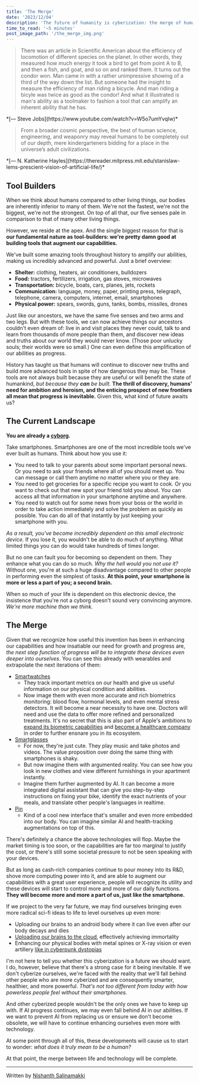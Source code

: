 ```yaml
---
title: 'The Merge'
date: '2023/12/04'
description: 'The future of humanity is cyberization: the merge of human consciousness with computer hardware.'
time_to_read: '~5 minutes'
post_image_path: '/the_merge_img.png'
---
```


> There was an article in Scientific American about the efficiency of locomotion of different species on the planet.
In other words, they measured how much energy it took a bird to get from point A to B, and then a fish, and goat, and so on and ranked them.
It turns out the condor won. Man came in with a rather unimpressive showing of a third of the way down the list.
But someone had the insight to measure the efficiency of man riding a bicycle.
And man riding a bicyle was twice as good as the condor! And what it illustrated is man's ability as a toolmaker to fashion a tool that can amplify an inherent ability that he has.
<div className="text-right font-bold mt-0">
  *[— Steve Jobs](https://www.youtube.com/watch?v=W5o7umYvqlw)*
</div>

> From a broader cosmic perspective, the best of human science, engineering, and weaponry may reveal humans to be completely out of our depth,
mere kindergarteners bidding for a place in the universe’s adult civilizations.
<div className="text-right font-bold mt-0">
  *[— N. Katherine Hayles](https://thereader.mitpress.mit.edu/stanislaw-lems-prescient-vision-of-artificial-life/)*
</div>

## Tool Builders

When we think about humans compared to other living things, our bodies are inherently inferior to many of them.
We're not the fastest, we're not the biggest, we're not the strongest. On top of all that, our five senses pale in comparison to that of many other living things.

However, we reside at the apex. And the single biggest reason for that is **our fundamental nature as tool-builders:
we're pretty damn good at building tools that augment our capabilities.**

We've built some amazing tools throughout history to amplify our abilities, making us incredibly advanced and powerful. Just a brief overview:
  * **Shelter:** clothing, heaters, air conditioners, bulldozers
  * **Food:** tractors, fertilizers, irrigation, gas stoves, microwaves
  * **Transportation:** bicycle, boats, cars, planes, jets, rockets
  * **Communication:** language, money, paper, printing press, telegraph, telephone, camera, computers, internet, email, smartphones
  * **Physical power:** spears, swords, guns, tanks, bombs, missiles, drones

Just like our ancestors, we have the same five senses and two arms and two legs.
But with these tools, we can now achieve things our ancestors couldn't even dream of: live in and visit places they never could,
talk to and learn from thousands of more people than them, and discover new ideas and truths about our world they would never know.
(Those poor unlucky souls; their worlds were so small.)
One can even define this amplification of our abilities as progress.

History has taught us that humans will continue to discover new truths and build more advanced tools in spite of how dangerous they may be.
These tools are not always built because they are useful or will benefit the state of humankind, *but because they **can** be built*.
**The thrill of discovery, humans' need for ambition and heroism, and the enticing prospect of new frontiers all mean that progress is inevitable.**
Given this, what kind of future awaits us?

## The Current Landscape

**You are already a [cyborg](https://en.wikipedia.org/wiki/Cyborg).**

Take smartphones. Smartphones are one of the most incredible tools we've ever built as humans. Think about how you use it:
* You need to talk to your parents about some important personal news. Or you need to ask your friends where all of you should meet up.
You can message or call them anytime no matter where you or they are.
* You need to get groceries for a specific recipe you want to cook. Or you want to check out that new spot your friend told you about.
You can access all that information in your smartphone anytime and anywhere.
* You need to watch out for some news from your boss or the world in order to take action immediately and solve the problem as quickly as possible.
You can do all of that instantly by just keeping your smartphone with you.

*As a result, you've become incredibly dependent on this small electronic device.*
If you lose it, you wouldn't be able to do much of anything. What limited things you can do would take hundreds of times longer.

But no one can fault you for becoming so dependent on them. They enhance what you can do so much. *Why the hell would you not use it?*
Without one, you're at such a huge disadvantage compared to other people in performing even the simplest of tasks.
**At this point, your smartphone is more or less a part of you; a second brain.**

When so much of your life is dependent on this electronic device, the insistence that you're not a cyborg doesn't sound very convincing anymore.
*We're more machine than we think.*

## The Merge

Given that we recognize how useful this invention has been in enhancing our capabilities and how insatiable our need for growth and progress are,
*the next step function of progress will be to integrate these devices even deeper into ourselves*.
You can see this already with wearables and extrapolate the next iterations of them:
* [Smartwatches](https://www.apple.com/watch/)
  * They track important metrics on our health and give us useful information on our physical condition and abilities.
  * Now image them with even more accurate and rich biometrics monitoring: blood flow, hormonal levels, and even mental stress detectors.
  It will become a near necessity to have one. Doctors will need and use the data to offer more refined and personalized treatments.
  It's no secret that this is also part of Apple's ambitions to [expand its biometric capabilities](https://www.patentlyapple.com/biometrics/) and [become a healthcare company](https://archive.ph/JOmTG) in order to further ensnare you in its ecosystem.
* [Smartglasses](https://www.meta.com/smart-glasses/)
  * For now, they're just cute. They play music and take photos and videos. The value proposition over doing the same thing with smartphones is shaky.
  * But now imagine them with argumented reality. You can see how you look in new clothes and view different furnishings in your apartment instantly.
  * Imagine them further augmented by AI. It can become a more integrated digital assistant that can
  give you step-by-step instructions on fixing your bike, identify the exact nutrients of your meals, and translate other people's languages in realtime.
* [Pin](https://hu.ma.ne/aipin)
  * Kind of a cool new interface that's smaller and even more embedded into our body. You can imagine similar AI and health-tracking augmentations on top of this.

There's definitely a chance the above technologies will flop. Maybe the market timing is too soon,
or the capabilities are far too marginal to justify the cost, or there's still some societal pressure to not be seen speaking with your devices.

But as long as cash-rich companies continue to pour money into its R&D, shove more computing power into it, and are able to augment our capabilities
with a great user experience, people will recognize its utility and these devices will start to control more and more of our daily functions.
**They will become more and more a part of us, just like the smartphone.**

If we project to the very far future, we may find ourselves bringing even more radical sci-fi ideas to life to level ourselves up even more:
* Uploading our brains to an android body where it can live even after our body decays and dies
* [Uploading our brains to the cloud](https://en.wikipedia.org/wiki/Pantheon_(TV_series)), effectively achieving immortality
* Enhancing our physical bodies with metal spines or X-ray vision or even artillery [like in cyberpunk dystopias](https://en.wikipedia.org/wiki/Cyberpunk_2077)

I'm not here to tell you whether this cyberization is a future we should want. I do, however, believe that there's a strong case for it being inevitable.
If we don't cyberize ourselves, we're faced with the reality that we'll fall behind other people who are more cyberized and are consequently smarter, healthier, and more powerful.
*That's not too different from today with how powerless people feel without their smartphones.*

And other cyberized people wouldn't be the only ones we have to keep up with. If AI progress continues, we may even fall behind AI in our abilities.
If we want to prevent AI from replacing us or ensure we don't become obsolete, we will have to continue enhancing ourselves even more with technology.

At some point through all of this, these developments will cause us to start to wonder: *what does it truly mean to be a human?*

At that point, the merge between life and technology will be complete.

<hr class="my-6 border-gray-200 sm:mx-auto dark:border-gray-700 lg:my-8" />
<span class="block italic text-sm text-gray-500 sm:text-center dark:text-gray-400 my-6">Written by <a href="https://nsalina.com" class="hover:underline">Nishanth Salinamakki</a></span>

